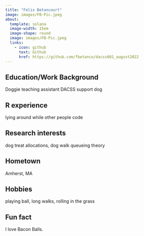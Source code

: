 ```yaml
---
title: "Felix Betancourt"
image: images/FB-Pic.jpeg
about:
  template: solana
  image-width: 15em
  image-shape: round
  image: images/FB-Pic.jpeg
  links:
    - icon: github
      text: Github
      href: https://github.com/fbetanco/dacss601_august2022
---
```


## Education/Work Background
Doggie teaching assistant
DACSS support dog

## R experience
lying around while other people code

## Research interests
dog treat allocations, dog walk queueing theory

## Hometown
Amherst, MA

## Hobbies
playing ball, long walks, rolling in the grass

## Fun fact
I love Bacon Balls.

